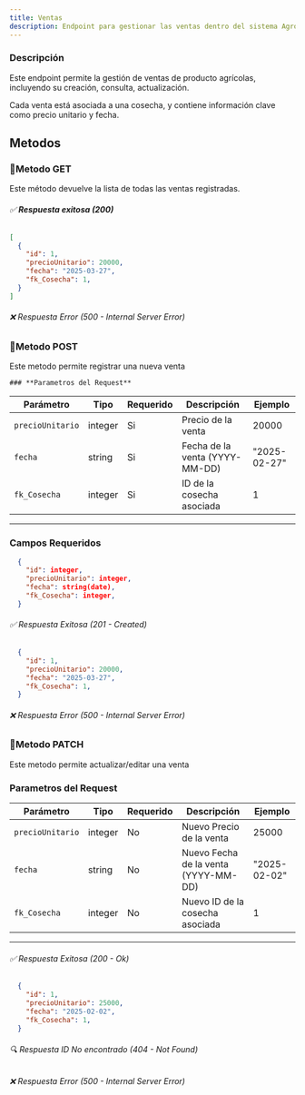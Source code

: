 ```yaml
---
title: Ventas
description: Endpoint para gestionar las ventas dentro del sistema AgroSoft.
---
```




###  Descripción
Este endpoint permite la gestión de ventas de producto agrícolas, incluyendo su creación, consulta, actualización.  

Cada venta está asociada a una cosecha, y contiene información clave como precio unitario y fecha.

## Metodos

### 🔹Metodo GET

<ApiBaseBanner 
  method="GET" 
  path="/ventas/" 
  baseUrl="http://127.0.0.1:8000"
/> 
Este método devuelve la lista de todas las ventas registradas.  
###### ✅ **Respuesta exitosa (200)**
```json
[
  {
    "id": 1,
    "precioUnitario": 20000,
    "fecha": "2025-03-27",
    "fk_Cosecha": 1,
  }
]
```
###### ❌ Respuesta Error (500 - Internal Server Error)

### 🔹Metodo POST

<ApiBaseBanner 
  method="POST" 
  path="/ventas/" 
  baseUrl="http://127.0.0.1:8000"
/>
Este metodo permite registrar una nueva venta

    ### **Parametros del Request**
   
   | Parámetro        | Tipo     | Requerido | Descripción                                               | Ejemplo               |
   |------------------|----------|-----------|-----------------------------------------------------------|-----------------------|
   | `precioUnitario`         | integer   | Si       |  Precio de la venta                              | 20000              |
   | `fecha`          | string   | Si       |  Fecha de la venta (YYYY-MM-DD)                  | "2025-02-27"          |
   | `fk_Cosecha`     | integer  | Si       |  ID de la cosecha asociada                             | 1                     |
   
   ---

### **Campos Requeridos**
```json
  {
    "id": integer,
    "precioUnitario": integer,
    "fecha": string(date),
    "fk_Cosecha": integer,
  }
```


###### ✅ Respuesta Exitosa (201 - Created)
```json
  {
    "id": 1,
    "precioUnitario": 20000,
    "fecha": "2025-03-27",
    "fk_Cosecha": 1,
  }

```
###### ❌ Respuesta Error (500 - Internal Server Error)

### 🔹Metodo PATCH


<ApiBaseBanner 
  method="PATCH" 
  path="/ventas/{id}/" 
  baseUrl="http://127.0.0.1:8000"
/>

Este metodo permite actualizar/editar una venta
 ### **Parametros del Request**
| Parámetro        | Tipo     | Requerido | Descripción                                               | Ejemplo               |
|------------------|----------|-----------|-----------------------------------------------------------|-----------------------|
| `precioUnitario`         | integer   | No       | Nuevo Precio de la venta                              | 25000              |
| `fecha`          | string   | No       |  Nuevo Fecha de la venta (YYYY-MM-DD)                  | "2025-02-02"          |
| `fk_Cosecha`     | integer  | No       |  Nuevo ID de la cosecha asociada                             | 1                     |

---
###### ✅ Respuesta Exitosa (200 - Ok)
```json
  {
    "id": 1,
    "precioUnitario": 25000,
    "fecha": "2025-02-02",
    "fk_Cosecha": 1,
  }

```
###### 🔍 Respuesta ID No encontrado (404 - Not Found)
###### ❌ Respuesta Error (500 - Internal Server Error)
